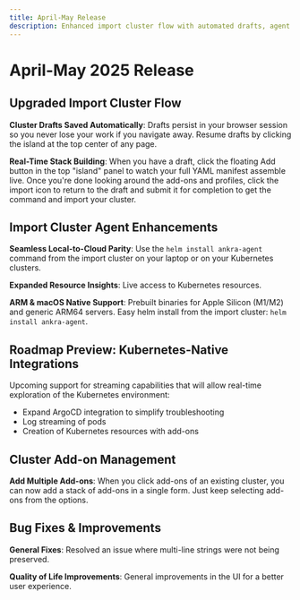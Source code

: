 ```yaml
---
title: April-May Release
description: Enhanced import cluster flow with automated drafts, agent improvements, and expanded Kubernetes resource insights.
---
```


# April-May 2025 Release

## Upgraded Import Cluster Flow

**Cluster Drafts Saved Automatically**: Drafts persist in your browser session so you never lose your work if you navigate away. Resume drafts by clicking the island at the top center of any page.

**Real-Time Stack Building**: When you have a draft, click the floating Add button in the top "island" panel to watch your full YAML manifest assemble live. Once you're done looking around the add-ons and profiles, click the import icon to return to the draft and submit it for completion to get the command and import your cluster.

## Import Cluster Agent Enhancements

**Seamless Local-to-Cloud Parity**: Use the `helm install ankra-agent` command from the import cluster on your laptop or on your Kubernetes clusters.

**Expanded Resource Insights**: Live access to Kubernetes resources.

**ARM & macOS Native Support**: Prebuilt binaries for Apple Silicon (M1/M2) and generic ARM64 servers. Easy helm install from the import cluster: `helm install ankra-agent`.

## Roadmap Preview: Kubernetes-Native Integrations

Upcoming support for streaming capabilities that will allow real-time exploration of the Kubernetes environment:

- Expand ArgoCD integration to simplify troubleshooting
- Log streaming of pods
- Creation of Kubernetes resources with add-ons

## Cluster Add-on Management

**Add Multiple Add-ons**: When you click add-ons of an existing cluster, you can now add a stack of add-ons in a single form. Just keep selecting add-ons from the options.

## Bug Fixes & Improvements

**General Fixes**: Resolved an issue where multi-line strings were not being preserved.

**Quality of Life Improvements**: General improvements in the UI for a better user experience.
